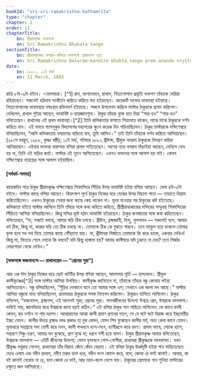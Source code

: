 ```yaml
---
bookId: "sri-sri-ramakrishna-kathamrita"
type: "chapter"
chapter: 2
order: 11
chapterTitle:
    bn: শ্রীরামকৃষ্ণ ভক্তসঙ্গে
    en: Sri Ramakrishna Bhakata Sange
sectionTitle:
    bn: শ্রীরামকৃষ্ণের বলরাম-মন্দিরে ভক্তসঙ্গে প্রেমানন্দে নৃত্য
    en: Sri Ramakrishna Balaram-mandire bhakta sange prem anande nryito
date:
    bn: ১৮৮২, ১১ই মার্চ
    en: 11 March, 1882
---
```



<BengaliText>
    রাত্রি ৮টা-৯টা হইবে। ৺দোলযাত্রা। [^1] রাম, মনোমোহন, রাখাল, নিত্যগোপাল প্রভৃতি ভক্তগণ তাঁহাকে ঘেরিয়া রহিয়াছেন। সকলেই
    হরিনাম সংকীর্তন করিতে করিতে মত্ত হইয়াছেন। কয়েকটি ভক্তের ভাবাবস্থা হইয়াছে। নিত্যগোপালের ভাবাবস্থায় বক্ষঃস্থল
    রক্তিমবর্ণ হইয়াছে। সকলে উপবেশন করিলে মাস্টার ঠাকুরকে প্রণাম করিলেন। দেখিলেন, রাখাল শুইয়া আছেন, ভাবাবিষ্ট ও
    বাহ্যজ্ঞানশূন্য। ঠাকুর তাঁহার বুকে হাত দিয়া “শান্ত হও” “শান্ত হও” বলিতেছেন। রাখালের এই প্রথম ভাবাবস্থা।[^2] তিনি
    কলিকাতার বাসাতে পিত্রালয়ে থাকেন, মাঝে মাঝে ঠাকুরকে দর্শন করিতে যান। এই সময়ে শ্যামপুকুর বিদ্যাসাগর মহাশয়ের স্কুলে
    কয়েক দিন পড়িয়াছিলেন।
</BengaliText>

[^1]: <BengaliText>দোলযাত্রার ৭ দিন পরে হইবে। কারণ গুপ্ত প্রেস পঞ্জিকা মতে ওই বৎসর দোলযাত্রা ৪ঠা মার্চ ছিল। শ্রীমও এই পরিচ্ছেদে উল্লেখ করিয়াছেন, ১১ই মার্চ, ১৮৮২, শ্রীরামকৃষ্ণ বলরাম-মন্দিরে আসিয়াছিলেন। — প্র:</BengaliText>

[^2]: <BengaliText>দ্বিতীয় ভাবাবস্থা হইবে বলিয়া আমাদের মনে হয়। মাস্টার মহাশয় নিজেই ১৯ সেপ্টেম্বর, ১৮৮৪-তে উল্লেখ করিয়াছেন ‘রাখালের প্রথম ভাব ১৮৮১’। — প্র:</BengaliText>

<BengaliText>
    ঠাকুর মাস্টারকে দক্ষিণেশ্বরে বলিয়াছিলেন, “আমি কলিকাতায় বলরামের বাড়িতে যাব, তুমি আসিও।” তাই তিনি তাঁহাকে দর্শন করিতে
    আসিয়াছেন। (২৮শে ফাল্গুন, ১২৮৮, কৃষ্ণা ষষ্ঠী); ১১ই মার্চ, শনিবার ১৮৮২ খ্রীষ্টাব্দ, শ্রীযুক্ত বলরাম ঠাকুরকে নিমন্ত্রণ
    করিয়া আনিয়াছেন।
</BengaliText>

<BengaliText>
    এইবার ভক্তেরা বারান্দায় বসিয়া প্রসাদ পাইতেছেন। দাসের ন্যায় বলরাম দাঁড়াইয়া আছেন, দেখিলে বোধ হয় না, তিনি এই বাড়ির
    কর্তা।
</BengaliText>

<BengaliText>
    মাস্টার এই নূতন আসিতেছেন। এখনও ভক্তদের সঙ্গে আলাপ হয় নাই। কেবল দক্ষিণেশ্বরে নরেন্দ্রের সঙ্গে আলাপ হইয়াছিল।
</BengaliText>

#### <BengaliText>[সর্বধর্ম-সমন্বয়]</BengaliText>

<BengaliText>
    কয়েকদিন পরে ঠাকুর শ্রীরামকৃষ্ণ দক্ষিণেশ্বরে শিবমন্দিরে সিঁড়ির উপর ভাবাবিষ্ট হইয়া বসিয়া আছেন। বেলা ৪টা-৫টা হইবে।
    মাস্টার কাছে বসিয়া আছেন।
</BengaliText>

<BengaliText>
    কিয়ৎক্ষণ পূর্বে ঠাকুর নিজের ঘরে মেঝের উপর বিছানা পাতা — তাহাতে বিশ্রাম করিতেছিলেন। এখনও ঠাকুরের সেবার জন্য কাছে কেহ
    থাকেন না। হৃদয় যাওয়ার পর ঠাকুরের কষ্ট হইতেছে। কলিকাতা হইতে মাস্টার আসিলে তিনি তাঁহার সঙ্গে কথা কহিতে কহিতে,
    শ্রীশ্রীরাধাকান্তের মন্দিরের সম্মুখস্থ শিবমন্দিরের সিঁড়িতে আসিয়া বসিয়াছিলেন। কিন্তু মন্দির দৃষ্টে হঠাৎ ভাবাবিষ্ট
    হইয়াছেন।
</BengaliText>

<BengaliText>
    ঠাকুর জগন্মাতার সঙ্গে কথা কহিতেছেন। বলিতেছেন, “মা, সব্বাই বলছে, আমার ঘড়ি ঠিক চলছে। খ্রীষ্টান, ব্রহ্মজ্ঞানী, হিন্দু,
    মুসলমান — সকলেই বলে, আমার ধর্ম ঠিক, কিন্তু মা, কারুর ঘড়ি তো ঠিক চলছে না। তোমাকে ঠিক কে বুঝতে পারবে। তবে ব্যাকুল হয়ে
    ডাকলে তোমার কৃপা হলে সব পথ দিয়ে তোমার কাছে পৌঁছানো যায়। মা, খ্রীষ্টানরা গির্জাতে তোমাকে কি করে ডাকে, একবার দেখিও!
    কিন্তু মা, ভিতরে গেলে লোকে কি বলবে? যদি কিছু হাঙ্গামা হয়? আবার কালীঘরে যদি ঢুকতে না দেয়? তবে গির্জার দোরগোড়া থেকে
    দেখিও।”
</BengaliText>

#### <BengaliText>[ভক্তসঙ্গে ভজনানন্দে — রাখালপ্রেম — “প্রেমের সুরা”]</BengaliText>

<BengaliText>
    আর এক দিন ঠাকুর নিজের ঘরে ছোট খাটটির উপর বসিয়া আছেন, আনন্দময় মূর্তি — হাস্যবদন। শ্রীযুক্ত কালীকৃষ্ণের[^3] সঙ্গে মাস্টার
    আসিয়া উপস্থিত।
</BengaliText>

[^3]: <BengaliText>কালীকৃষ্ণ ভট্টাচার্য পরে বিদ্যাসাগর কলেজে Senior Professor of Sanskrit (সংস্কৃত ভাষা ও সাহিত্যের প্রধান অধ্যাপক) হইয়াছিলেন।</BengaliText>

<BengaliText>
    কালীকৃষ্ণ জানিতেন না, তাঁহাকে তাঁহার বন্ধু কোথায় লইয়া আসিতেছেন। বন্ধু বলিয়াছিলেন, “শুঁড়ির দোকানে যাবে তো আমার সঙ্গে
    এস; সেখানে এক জালা মদ আছে।” মাস্টার আসিয়া বন্ধুকে যাহা বলিয়াছিলেন, প্রনামান্তর ঠাকুরকে সমস্ত নিবেগন করিলেন। ঠাকুরও
    হাসিতে লাগিলেন।
</BengaliText>

<BengaliText>
    ঠাকুর বলিলেন, “ভজনানন্দ, ব্রহ্মানন্দ, এই আনন্দই সুরা; প্রেমের সুরা। মানবজীবনের উদ্দেশ্য ঈশ্বরে প্রেম, ঈশ্বরকে
    ভালবাসা। ভক্তিই সার, জ্ঞানবিচার করে ঈশ্বরকে জানা বড়ই কঠিন।”
</BengaliText>

<BengaliText>
    এই বলিয়া ঠাকুর গান গাহিতে লাগিলেন:
</BengaliText>

<Song>
    কে জানে কালী কেমন, ষড় দর্শনে না পায় দরশন।
    আত্মারামের আত্মা কালী প্রমাণ প্রণবের মতন,
    সে যে ঘটে ঘটে বিরাজ করে ইচ্ছাময়ীর ইচ্ছা যেমন।
    কালীর উদরে ব্রহ্মাণ্ড ভাণ্ড প্রকাণ্ড তা বুঝ কেমন,
    যেমন শিব বুঝেছেন কালীর মর্ম, অন্য কেবা জানে তেমন।
    মূলাধারে সহস্রারে সদা যোগী করে মনন,
    কালী পদ্মবনে হংস-সনে, হংসীরূপে করে রমণ।
    প্রসাদ ভাষে, লোকে হাসে, সন্তরণে সিন্ধু-তরণ,
    আমার মন বুঝেছে, প্রাণ বুঝে না; ধরবে শশী হয়ে বামন।
</Song>

<BengaliText>
    ঠাকুর শ্রীরামকৃষ্ণ আবার বলিতেছেন, ঈশ্বরকে ভালবাসা — এইটি জীবনের উদ্দেশ্য; যেমন বৃন্দাবনে গোপ-গোপীরা, রাখালরা
    শ্রীকৃষ্ণকে ভালবাসত। যখন শ্রীকৃষ্ণ মথুরায় গেলেন, রাখালেরা তাঁর বিরহে কেঁদে কেঁদে বেড়াত।
</BengaliText>

<BengaliText>
    এই বলিয়া ঠাকুর ঊর্ধ্বদৃষ্টি হইয়া গান গাহিতেছেন:
</BengaliText>

<Song>
    দেখে এলাম এক নবীন রাখাল,
    নবীন তরুর ডাল ধরে,
    নবীন বৎস কোলে করে,
    বলে, কোথা রে ভাই কানাই।
    আবার, কা বই কানাই বেরোয় না রে,
    বলে কোথা রে ভাই,
    আর নয়ন-জলে ভেসে যায়।
</Song>

<BengaliText>
    ঠাকুরের প্রেমমাখা গান শুনিয়া মাস্টারের চক্ষুতে জল আসিয়াছে।
</BengaliText>